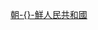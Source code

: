 {{flagicon image|Flag of the People's Committee of Korea.svg}} [[朝鮮人民共和國|朝-{}-鮮人民共和國]]<noinclude>
{{Documentation|Template:KOR-all}}
</noinclude>